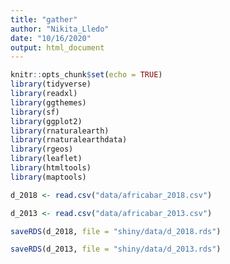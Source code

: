 ```yaml
---
title: "gather"
author: "Nikita_Lledo"
date: "10/16/2020"
output: html_document
---
```


```r
knitr::opts_chunk$set(echo = TRUE)
library(tidyverse)
library(readxl)
library(ggthemes)
library(sf)
library(ggplot2)
library(rnaturalearth)
library(rnaturalearthdata)
library(rgeos)
library(leaflet)
library(htmltools)
library(maptools)
```


```r
d_2018 <- read.csv("data/africabar_2018.csv")

d_2013 <- read.csv("data/africabar_2013.csv")

saveRDS(d_2018, file = "shiny/data/d_2018.rds")

saveRDS(d_2013, file = "shiny/data/d_2013.rds")

```


